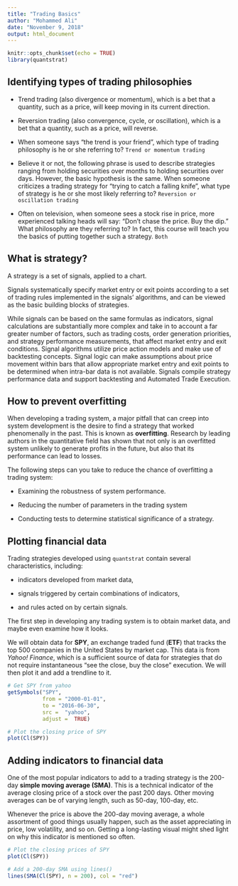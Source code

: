 ```yaml
---
title: "Trading Basics"
author: "Mohammed Ali"
date: "November 9, 2018"
output: html_document
---
```


```r
knitr::opts_chunk$set(echo = TRUE)
library(quantstrat)
```

## Identifying types of trading philosophies

* Trend trading (also divergence or momentum), which is a bet that a quantity, such as a price, will keep moving in its current direction.

* Reversion trading (also convergence, cycle, or oscillation), which is a bet that a quantity, such as a price, will reverse.

* When someone says "the trend is your friend", which type of trading philosophy is he or she referring to?
`Trend or momentum trading`

* Believe it or not, the following phrase is used to describe strategies ranging from holding securities over months to holding securities over days. However, the basic hypothesis is the same.
When someone criticizes a trading strategy for "trying to catch a falling knife", what type of strategy is he or she most likely referring to?
`Reversion or oscillation trading`

* Often on television, when someone sees a stock rise in price, more experienced talking heads will say: "Don't chase the price. Buy the dip." What philosophy are they referring to?
In fact, this course will teach you the basics of putting together such a strategy.
`Both`

## What is strategy?

A strategy is a set of signals, applied to a chart.

Signals systematically specify market entry or exit points according to a set of trading rules implemented in the signals' algorithms, and can be viewed as the basic building blocks of strategies.

While signals can be based on the same formulas as indicators, signal calculations are substantially more complex and take in to account a far greater number of factors, such as trading costs, order generation priorities, and strategy performance measurements, that affect market entry and exit conditions. Signal algorithms utilize price action models and make use of backtesting concepts. Signal logic can make assumptions about price movement within bars that allow appropriate market entry and exit points to be determined when intra-bar data is not available. Signals compile strategy performance data and support backtesting and Automated Trade Execution.

## How to prevent overfitting

When developing a trading system, a major pitfall that can creep into system development is the desire to find a strategy that worked phenomenally in the past. This is known as **overfitting**. Research by leading authors in the quantitative field has shown that not only is an overfitted system unlikely to generate profits in the future, but also that its performance can lead to losses.

The following steps can you take to reduce the chance of overfitting a trading system:

* Examining the robustness of system performance.

* Reducing the number of parameters in the trading system

* Conducting tests to determine statistical significance of a strategy.

## Plotting financial data
Trading strategies developed using `quantstrat` contain several characteristics, including:

* indicators developed from market data, 

* signals triggered by certain combinations of indicators, 

* and rules acted on by certain signals. 

The first step in developing any trading system is to obtain market data, and maybe even examine how it looks.

We will obtain data for **SPY**, an exchange traded fund (**ETF**) that tracks the top 500 companies in the United States by market cap. This data is from *Yahoo! Finance*, which is a sufficient source of data for strategies that do not require instantaneous "see the close, buy the close" execution. We will then plot it and add a trendline to it.

```r
# Get SPY from yahoo
getSymbols("SPY", 
           from = "2000-01-01", 
           to = "2016-06-30", 
           src =  "yahoo", 
           adjust =  TRUE)

# Plot the closing price of SPY
plot(Cl(SPY))
```


## Adding indicators to financial data
One of the most popular indicators to add to a trading strategy is the 200-day **simple moving average (SMA)**. This is a technical indicator of the average closing price of a stock over the past 200 days. Other moving averages can be of varying length, such as 50-day, 100-day, etc.

Whenever the price is above the 200-day moving average, a whole assortment of good things usually happen, such as the asset appreciating in price, low volatility, and so on. Getting a long-lasting visual might shed light on why this indicator is mentioned so often.

```r
# Plot the closing prices of SPY
plot(Cl(SPY))

# Add a 200-day SMA using lines()
lines(SMA(Cl(SPY), n = 200), col = "red")
```


